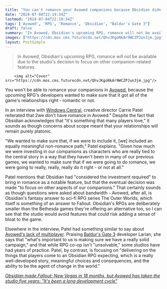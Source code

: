 ```yaml
---
title: "You can't romance your Avowed companions because Obsidian didn't want the RPG's platonic relationships to suffer"
date: "2024-07-04T22:19:34Z"
lastmod: "2024-07-04T22:19:34Z"
tags: ['Avowed', 'RPG', 'Romance', 'Obsidian', "Baldur's Gate 3"]
draft: false
summary: "In Avowed, Obsidian's upcoming RPG, romance will not be available due to the studio's decision to focus on other companion-related features."
images: ["https://cdn.mos.cms.futurecdn.net/QhvJKgoNkAr9WCZPJun3jm.jpg"]
layout: PostSimple
---
```

> In Avowed, Obsidian's upcoming RPG, romance will not be available due to the studio's decision to focus on other companion-related features.


        <img alt="Cover" src="https://cdn.mos.cms.futurecdn.net/QhvJKgoNkAr9WCZPJun3jm.jpg"/>
        
You won't be able to romance your companions in [<u>Avowed</u>](https://www.gamesradar.com/avowed-guide/), because the upcoming RPG's developers wanted to make sure that it got all of the game's relationships right - romantic or not.

In an interview with [Windows Central](https://www.windowscentral.com/gaming/xbox/avowed-interview-2024#section-making-avowed-companions-meaningful-to-players), creative director Carrie Patel reiterated that 2we don't have romance in Avowed." Despite the fact that Obsidian acknowledges that "it's something that many players love," it sounds as though concerns about scope meant that your relationships will remain purely platonic.

"We wanted to make sure that, if we were to include it, [we] included an equally meaningful non-romance path," Patel explains. "Given how much we were investing in our companions as characters who are really tied to the central story in a way that they haven't been in many of our previous games, we wanted to make sure that if we were going to do romance, we were going to really, really, really do it right - or not at all."

Patel mentions that Obsidian had "considered the investment required" to bring in romance as a notable feature, but that the eventual decision was made "to focus on other aspects of our companions." That certainly sounds as though questions were asked about bandwidth - Avowed, after all, is Obsidian's fantasy answer to sci-fi RPG series The Outer Worlds, which itself is something of an answer to Fallout. Obsidian's RPGs are deliberately smaller than the Bethesda games they're offering an alternative too, so I can see that the studio would avoid features that could risk adding a sense of bloat to the game.

Elsewhere in the interview, Patel had something similar to say about [<u>Avowed's lack of multiplayer</u>](https://www.gamesradar.com/games/rpg/its-a-very-hard-thing-to-do-well-obsidian-tips-its-hat-to-baldurs-gate-3-co-op-but-says-avowed-will-focus-on-the-single-player-rpg-experience-you-expect/). Praising [<u>Baldur's Gate 3</u>](https://www.gamesradar.com/baldurs-gate-3-guide/) developer Larian, she says that "what's important to us is making sure we have a really solid campaign," and that while RPG co-op isn't "unsolvable," some studios have had years of practice. Patel, by contrast, is focusing on "delivering on the things that players come to an Obsidian RPG expecting, which is a really well-developed story, meaningful choices and consequences, and the ability to be the agent of change in the world."

[<em>Obsidian made Fallout: New Vegas in 18 months, but Avowed has taken the studio five years: "It's been a long development cycle"</em>](https://www.gamesradar.com/games/rpg/avowed-interview-preview-xbox-games-showcase-2024/)
        